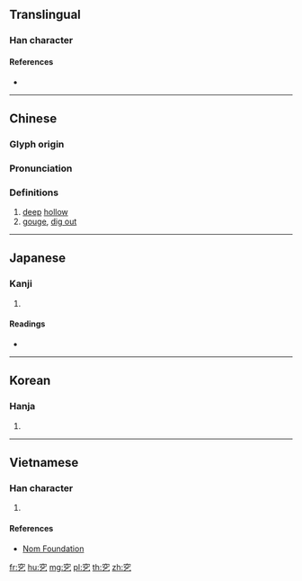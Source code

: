 {{character info/new}}
==Translingual==

===Han character===
{{Han char|rn=116|rad=穴|as=01|sn=6|four=30717|canj=JCN,XJCN|ids=⿱穴乙}}

====References====
* {{Han ref|kx=0862.220|dkj=25407|dj=1289.010|hdz=42718.020|uh=7A75|ud=31349|bh=CA48|bd=51784}}

----

==Chinese==
{{zh-forms}}

===Glyph origin===
{{Han etym}}

===Pronunciation===
{{zh-pron
|m=wā
|c=waat3
|mc=y
|oc=y
|ma=
|cat=n,v
}}

===Definitions===
{{zh-hanzi}}

# [[deep]] [[hollow]]
# [[gouge]], [[dig out]]

----

==Japanese==

===Kanji===
{{ja-kanji|grade=|rs=穴01}}

# {{defn|lang=ja|sort=穴01}}

====Readings====
* {{ja-readings|on=[[あつ]] (atsu), [[えち]] (echi)|kun=[[あな]] (ana)|nanori=}}

----

==Korean==

===Hanja===
{{ko-hanja|hangeul=알|eumhun=|rv=al|mr=al|y=al}}

# {{defn|lang=ko|sort=穴01}}

----

==Vietnamese==

===Han character===
{{vi-readings|rs=穴01|hanviet=oạt}}

# {{defn|lang=vi|sort=穴01}}

====References====
* [http://nomfoundation.org/common/nom_details.php?codepoint=7a75 Nom Foundation]

[[fr:穵]]
[[hu:穵]]
[[mg:穵]]
[[pl:穵]]
[[th:穵]]
[[zh:穵]]